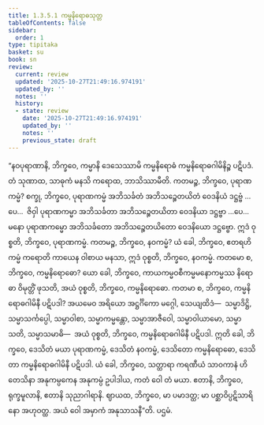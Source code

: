 ```yaml
---
title: 1.3.5.1 ကမ္မနိရောဓသုတ္တ
tableOfContents: false
sidebar:
  order: 1
type: tipitaka
basket: su
book: sn
review:
  current: review
  updated: '2025-10-27T21:49:16.974191'
  updated_by: ''
  notes: ''
  history:
  - state: review
    date: '2025-10-27T21:49:16.974191'
    updated_by: ''
    notes: ''
    previous_state: draft
---
```



<ReviewStatus review={frontmatter.review} showDetails={true} />

<HypothesisAnnotation frontmatter={frontmatter} />

<DynamicBreadcrumb />

<Division number="146" book="sn" e="ch" v="18" p="301">

<Paragraph number="810" book="sn">
“နဝပုရာဏာနိ, ဘိက္ခဝေ, ကမ္မာနိ ဒေသေဿာမိ ကမ္မနိရောဓံ ကမ္မနိရောဓဂါမိနိဉ္စ ပဋိပဒံ. တံ သုဏာထ, သာဓုကံ မနသိ ကရောထ, ဘာသိဿာမီတိ. ကတမဉ္စ, ဘိက္ခဝေ, ပုရာဏကမ္မံ? စက္ခု, ဘိက္ခဝေ, ပုရာဏကမ္မံ အဘိသင်္ခတံ အဘိသဉ္စေတယိတံ ဝေဒနိယံ ဒဋ္ဌဗ္ဗံ …ပေ…  ဇိဝှါ ပုရာဏကမ္မာ အဘိသင်္ခတာ အဘိသဉ္စေတယိတာ ဝေဒနိယာ ဒဋ္ဌဗ္ဗာ …ပေ…  မနော ပုရာဏကမ္မော အဘိသင်္ခတော အဘိသဉ္စေတယိတော ဝေဒနိယော ဒဋ္ဌဗ္ဗော. ဣဒံ ဝုစ္စတိ, ဘိက္ခဝေ, ပုရာဏကမ္မံ. ကတမဉ္စ, ဘိက္ခဝေ, နဝကမ္မံ? ယံ ခေါ, ဘိက္ခဝေ, ဧတရဟိ ကမ္မံ ကရောတိ ကာယေန ဝါစာယ မနသာ, ဣဒံ ဝုစ္စတိ, ဘိက္ခဝေ, နဝကမ္မံ. ကတမော စ, ဘိက္ခဝေ, ကမ္မနိရောဓော? ယော ခေါ, ဘိက္ခဝေ, ကာယကမ္မဝစီကမ္မမနောကမ္မဿ နိရောဓာ ဝိမုတ္တိံ ဖုသတိ, အယံ ဝုစ္စတိ, ဘိက္ခဝေ, ကမ္မနိရောဓော. ကတမာ စ, ဘိက္ခဝေ, ကမ္မနိရောဓဂါမိနီ ပဋိပဒါ? အယမေဝ အရိယော အဋ္ဌင်္ဂိကော မဂ္ဂေါ, သေယျထိဒံ—  သမ္မာဒိဋ္ဌိ, သမ္မာသင်္ကပ္ပေါ, သမ္မာဝါစာ, သမ္မာကမ္မန္တော, သမ္မာအာဇီဝေါ, သမ္မာဝါယာမော, သမ္မာသတိ, သမ္မာသမာဓိ—  အယံ ဝုစ္စတိ, ဘိက္ခဝေ, ကမ္မနိရောဓဂါမိနီ ပဋိပဒါ. ဣတိ ခေါ, ဘိက္ခဝေ, ဒေသိတံ မယာ ပုရာဏကမ္မံ, ဒေသိတံ နဝကမ္မံ, ဒေသိတော ကမ္မနိရောဓော, ဒေသိတာ ကမ္မနိရောဓဂါမိနီ ပဋိပဒါ. ယံ ခေါ, ဘိက္ခဝေ, သတ္ထာရာ ကရဏီယံ သာဝကာနံ ဟိတေသိနာ အနုကမ္ပကေန အနုကမ္ပံ ဥပါဒါယ, ကတံ ဝေါ တံ မယာ. ဧတာနိ, ဘိက္ခဝေ, ရုက္ခမူလာနိ, ဧတာနိ သုညာဂါရာနိ. ဈာယထ, ဘိက္ခဝေ, မာ ပမာဒတ္ထ; မာ ပစ္ဆာဝိပ္ပဋိသာရိနော အဟုဝတ္ထ. အယံ ဝေါ အမှာကံ အနုသာသနီ”တိ.

</Paragraph>
</Division>

<Paragraph number="811" type="center" book="sn">
ပဌမံ.
</Paragraph>